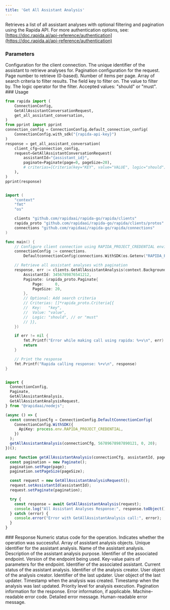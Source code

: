 ```yaml
---
title: 'Get All Assistant Analysis'
---
```

Retrieves a list of all assistant analyses with optional filtering and pagination using the Rapida API.
<Info>
For more authentication options, see: [https://doc.rapida.ai/api-reference/authentication](https://doc.rapida.ai/api-reference/authentication)
</Info>
### Parameters
<ParamField body="connectionConfig" type="ConnectionConfig" required>
  Configuration for the client connection.
</ParamField>

<ParamField body="request" type="GetAllAssistantAnalysisRequest" required>
  <Expandable>
    <ParamField body="assistantId" type="uint64" required>
      The unique identifier of the assistant to retrieve analyses for.
    </ParamField>
    <ParamField body="paginate" type="Paginate" optional>
      Pagination configuration for the request.
      <Expandable>
        <ParamField body="page" type="uint32">
          Page number to retrieve (0-based).
        </ParamField>
        <ParamField body="pageSize" type="uint32">
          Number of items per page.
        </ParamField>
      </Expandable>
    </ParamField>
    <ParamField body="criterias" type="Criteria[]" optional>
      Array of search criteria to filter results.
      <Expandable>
        <ParamField body="key" type="string">
          The field key to filter on.
        </ParamField>
        <ParamField body="value" type="string">
          The value to filter by.
        </ParamField>
        <ParamField body="logic" type="string">
          The logic operator for the filter. Accepted values: "should" or "must".
        </ParamField>
      </Expandable>
    </ParamField>
  </Expandable>
</ParamField>
### Usage
<CodeGroup>



```python Python
from rapida import (
    ConnectionConfig,
    GetAllAssistantConversationRequest,
    get_all_assistant_conversation,
)
from pprint import pprint
connection_config = ConnectionConfig.default_connection_config(
    ConnectionConfig.with_sdk("{rapida-api-key}")
)
response = get_all_assistant_conversation(
    client_cfg=connection_config,
    request=GetAllAssistantConversationRequest(
        assistantId="{assistant_id}",
        paginate=Paginate(page=0, pageSize=20),
        # criterias=[Criteria(key="KEY", value="VALUE", logic="should")],
    ),
)
pprint(response)
```

```go Go

import (
	"context"
	"fmt"
	"os"

	clients "github.com/rapidaai/rapida-go/rapida/clients"
	rapida_proto "github.com/rapidaai/rapida-go/rapida/clients/protos"
	connections "github.com/rapidaai/rapida-go/rapida/connections"
)

func main() {
	// Configure client connection using RAPIDA_PROJECT_CREDENTIAL environment variable
	connectionConfig := connections.
		DefaultconnectionConfig(connections.WithSDK(os.Getenv("RAPIDA_PROJECT_CREDENTIAL")))

	// Retrieve all assistant analyses with pagination
	response, err := clients.GetAllAssistantAnalysis(context.Background(), connectionConfig, &rapida_proto.GetAllAssistantAnalysisRequest{
		AssistantId: 3456789876541212,
		Paginate: &rapida_proto.Paginate{
			Page:     0,
			PageSize: 20,
		},
		// Optional: Add search criteria
		// Criterias: []*rapida_proto.Criteria{{
		// 	Key:   "key",
		// 	Value: "value",
		// 	Logic: "should", // or "must"
		// }},
	})

	if err != nil {
		fmt.Printf("Error while making call using rapida: %+v\n", err)
		return
	}

	// Print the response
	fmt.Printf("Rapida calling response: %+v\n", response)
}
```
```typescript NodeJs

import {
  ConnectionConfig,
  Paginate,
  GetAllAssistantAnalysis,
  GetAllAssistantAnalysisRequest,
} from "@rapidaai/nodejs";

(async () => {
  const connectionCfg = ConnectionConfig.DefaultConnectionConfig(
    ConnectionConfig.WithSDK({
      ApiKey: process.env.RAPIDA_PROJECT_CREDENTIAL,
    })
  );
  getAllAssistantAnalysis(connectionCfg, 56789678987890121, 0, 20);
})();

async function getAllAssistantAnalysis(connectionCfg, assistantId, page = 0, pageSize = 20) {
  const pagination = new Paginate();
  pagination.setPage(page);
  pagination.setPageSize(pageSize);

  const request = new GetAllAssistantAnalysisRequest();
  request.setAssistantId(assistantId);
  request.setPaginate(pagination);

  try {
    const response = await GetAllAssistantAnalysis(request);
    console.log("All Assistant Analyses Response:", response.toObject());
  } catch (error) {
    console.error("Error with GetAllAssistantAnalysis call:", error);
  }
}

```
</CodeGroup>
### Response
<ParamField body="code" type="int32">
Numeric status code for the operation.
</ParamField>
<ParamField body="success" type="boolean">
Indicates whether the operation was successful.
</ParamField>
<ParamField body="data" type="AssistantAnalysis[]">
Array of assistant analysis objects.
<Expandable>
<ParamField body="id" type="uint64">
Unique identifier for the assistant analysis.
</ParamField>
<ParamField body="name" type="string">
Name of the assistant analysis.
</ParamField>
<ParamField body="description" type="string">
Description of the assistant analysis purpose.
</ParamField>
<ParamField body="endpointId" type="uint64">
Identifier of the associated endpoint.
</ParamField>
<ParamField body="endpointVersion" type="string">
Version of the endpoint being used.
</ParamField>
<ParamField body="endpointParameters" type="map[string]string">
Key-value pairs of parameters for the endpoint.
</ParamField>
<ParamField body="assistantId" type="uint64">
Identifier of the associated assistant.
</ParamField>
<ParamField body="status" type="string">
Current status of the assistant analysis.
</ParamField>
<ParamField body="createdBy" type="uint64">
Identifier of the analysis creator.
</ParamField>
<ParamField body="createdUser" type="User">
User object of the analysis creator.
</ParamField>
<ParamField body="updatedBy" type="uint64">
Identifier of the last updater.
</ParamField>
<ParamField body="updatedUser" type="User">
User object of the last updater.
</ParamField>
<ParamField body="createdDate" type="timestamp">
Timestamp when the analysis was created.
</ParamField>
<ParamField body="updatedDate" type="timestamp">
Timestamp when the analysis was last updated.
</ParamField>
<ParamField body="executionPriority" type="uint32">
Priority level for analysis execution.
</ParamField>
</Expandable>
</ParamField>
<ParamField body="paginated" type="Paginated">
Pagination information for the response.
</ParamField>
<ParamField body="error" type="object">
Error information, if applicable.
<Expandable>
<ResponseField name="errorCode" type="uint64">
Machine-readable error code.
</ResponseField>
<ResponseField name="errorMessage" type="string">
Detailed error message.
</ResponseField>
<ResponseField name="humanMessage" type="string">
Human-readable error message.
</ResponseField>
</Expandable>
</ParamField>